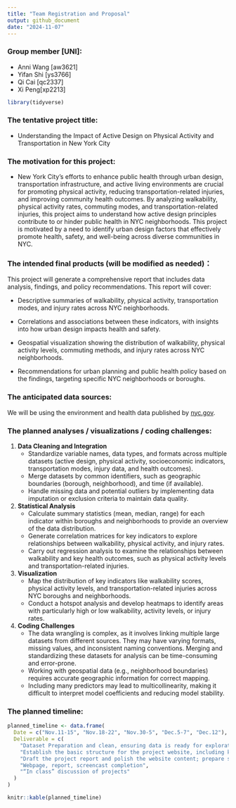 ```yaml
---
title: "Team Registration and Proposal"
output: github_document
date: "2024-11-07"
---
```


### Group member [UNI]:
- Anni Wang [aw3621]
- Yifan Shi [ys3766] 
- Qi Cai [qc2337] 
- Xi Peng[xp2213]

```r
library(tidyverse)
```

### The tentative project title: 
- Understanding the Impact of Active Design on Physical Activity and Transportation in New York City

### The motivation for this project: 
- New York City’s efforts to enhance public health through urban design, transportation infrastructure, and active living environments are crucial for promoting physical activity, reducing transportation-related injuries, and improving community health outcomes. By analyzing walkability, physical activity rates, commuting modes, and transportation-related injuries, this project aims to understand how active design principles contribute to or hinder public health in NYC neighborhoods. This project is motivated by a need to identify urban design factors that effectively promote health, safety, and well-being across diverse communities in NYC.

### The intended final products (will be modified as needed)：
This project will generate a comprehensive report that includes data analysis, findings, and policy recommendations. This report will cover:

- Descriptive summaries of walkability, physical activity, transportation modes, and injury rates across NYC neighborhoods.

- Correlations and associations between these indicators, with insights into how urban design impacts health and safety.

- Geospatial visualization showing the distribution of walkability, physical activity levels, commuting methods, and injury rates across NYC neighborhoods.

- Recommendations for urban planning and public health policy based on the findings, targeting specific NYC neighborhoods or boroughs.


### The anticipated data sources:

We will be using the environment and health data published by [nyc.gov](https://a816-dohbesp.nyc.gov/IndicatorPublic/data-explorer/).

### The planned analyses / visualizations / coding challenges:

1. **Data Cleaning and Integration**
   - Standardize variable names, data types, and formats across multiple datasets (active design, physical activity, socioeconomic indicators, transportation modes, injury data, and health outcomes).
   - Merge datasets by common identifiers, such as geographic boundaries (borough, neighborhood), and time (if available).
   - Handle missing data and potential outliers by implementing data imputation or exclusion criteria to maintain data quality.

2. **Statistical Analysis**
   - Calculate summary statistics (mean, median, range) for each indicator within boroughs and neighborhoods to provide an overview of the data distribution.
   - Generate correlation matrices for key indicators to explore relationships between walkability, physical activity, and injury rates.
   - Carry out regression analysis to examine the relationships between walkability and key health outcomes, such as physical activity levels and transportation-related injuries.

3. **Visualization**
   - Map the distribution of key indicators like walkability scores, physical activity levels, and transportation-related injuries across NYC boroughs and neighborhoods.
   - Conduct a hotspot analysis and develop heatmaps to identify areas with particularly high or low walkability, activity levels, or injury rates.

4. **Coding Challenges**
   - The data wrangling is complex, as it involves linking multiple large datasets from different sources. They may have varying formats, missing values, and inconsistent naming conventions. Merging and standardizing these datasets for analysis can be time-consuming and error-prone.
   - Working with geospatial data (e.g., neighborhood boundaries) requires accurate geographic information for correct mapping.
   - Including many predictors may lead to multicollinearity, making it difficult to interpret model coefficients and reducing model stability.
   

### The planned timeline:
```r
planned_timeline <- data.frame(
  Date = c("Nov.11-15", "Nov.18-22", "Nov.30-5", "Dec.5-7", "Dec.12"),
  Deliverable = c(
    "Dataset Preparation and clean, ensuring data is ready for exploratory analyses",
    "Establish the basic structure for the project website, including key pages and navigation",
    "Draft the project report and polish the website content; prepare screencast recording and finalize main content",
    "Webpage, report, screencast completion",
    "“In class” discussion of projects"
  )
)

knitr::kable(planned_timeline)
```




